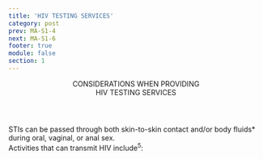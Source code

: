 ```yaml
---
title: 'HIV TESTING SERVICES'
category: post
prev: MA-S1-4
next: MA-S1-6
footer: true
module: false
section: 1
---
```


<Header>
  CONSIDERATIONS WHEN PROVIDING <br />
  <span className="text-red"> HIV TESTING SERVICES</span>
</Header>

<SubHeader>
  STIs can be passed through both skin-to-skin contact and/or body fluids*
  during oral, vaginal, or anal sex.
</SubHeader>

<DoubleLayout center>
  <Table />
  <div>
    <div className="text-red text-md m-4">
      Activities that can transmit HIV include<sup>5</sup>:
    </div>
    <List
      type="simple"
      list="Having anal or vaginal sex with someone who has HIV without using a condom correctly or without taking medicines to prevent or treat HIV
      Sharing needles and other drug-injection equipment
      Pregnancy, childbirth, and breastfeeding"
    />
  </div>
</DoubleLayout>
